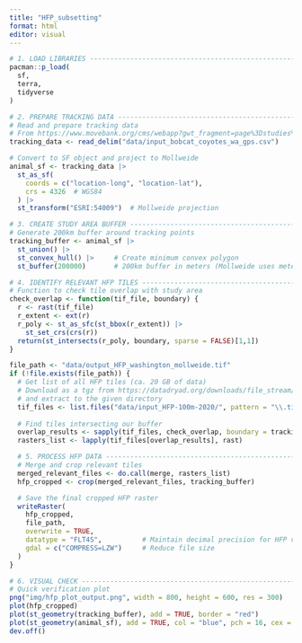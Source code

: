 ```yaml
---
title: "HFP_subsetting"
format: html
editor: visual
---
```


```r

# 1. LOAD LIBRARIES ------------------------------------------------------------
pacman::p_load(
  sf,
  terra,
  tidyverse
)

# 2. PREPARE TRACKING DATA -----------------------------------------------------
# Read and prepare tracking data
# From https://www.movebank.org/cms/webapp?gwt_fragment=page%3Dstudies%2Cpath%3Dstudy2636372210
tracking_data <- read_delim("data/input_bobcat_coyotes_wa_gps.csv")

# Convert to SF object and project to Mollweide
animal_sf <- tracking_data |>
  st_as_sf(
    coords = c("location-long", "location-lat"),
    crs = 4326  # WGS84
  ) |>
  st_transform("ESRI:54009")  # Mollweide projection

# 3. CREATE STUDY AREA BUFFER --------------------------------------------------
# Generate 200km buffer around tracking points
tracking_buffer <- animal_sf |>
  st_union() |>
  st_convex_hull() |>     # Create minimum convex polygon
  st_buffer(200000)       # 200km buffer in meters (Mollweide uses meters)

# 4. IDENTIFY RELEVANT HFP TILES -----------------------------------------------
# Function to check tile overlap with study area
check_overlap <- function(tif_file, boundary) {
  r <- rast(tif_file)
  r_extent <- ext(r)
  r_poly <- st_as_sfc(st_bbox(r_extent)) |> 
    st_set_crs(crs(r))
  return(st_intersects(r_poly, boundary, sparse = FALSE)[1,1])
}

file_path <- "data/output_HFP_washington_mollweide.tif"
if (!file.exists(file_path)) {
  # Get list of all HFP tiles (ca. 20 GB of data)
  # Download as a tgz from https://datadryad.org/downloads/file_stream/2679334 
  # and extract to the given directory
  tif_files <- list.files("data/input_HFP-100m-2020/", pattern = "\\.tif$", full.names = TRUE)
  
  # Find tiles intersecting our buffer
  overlap_results <- sapply(tif_files, check_overlap, boundary = tracking_buffer)
  rasters_list <- lapply(tif_files[overlap_results], rast)

  # 5. PROCESS HFP DATA ----------------------------------------------------------
  # Merge and crop relevant tiles
  merged_relevant_files <- do.call(merge, rasters_list)
  hfp_cropped <- crop(merged_relevant_files, tracking_buffer)

  # Save the final cropped HFP raster
  writeRaster(
    hfp_cropped,
    file_path,
    overwrite = TRUE,
    datatype = "FLT4S",          # Maintain decimal precision for HFP values
    gdal = c("COMPRESS=LZW")     # Reduce file size
  )
}

# 6. VISUAL CHECK --------------------------------------------------------------
# Quick verification plot
png("img/hfp_plot_output.png", width = 800, height = 600, res = 300)
plot(hfp_cropped)
plot(st_geometry(tracking_buffer), add = TRUE, border = "red")
plot(st_geometry(animal_sf), add = TRUE, col = "blue", pch = 16, cex = 0.5)
dev.off()
```

